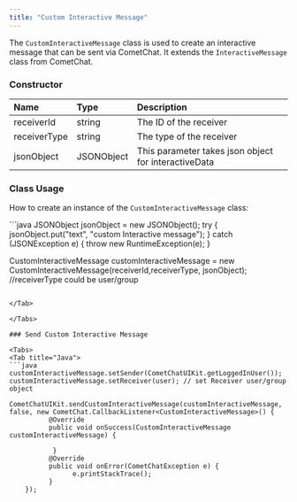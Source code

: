 ```yaml
---
title: "Custom Interactive Message"
---
```


The `CustomInteractiveMessage` class is used to create an interactive message that can be sent via CometChat. It extends the `InteractiveMessage` class from CometChat.

### Constructor

| Name         | Type       | Description                                          |
| :------------ | :---------- | :---------------------------------------------------- |
| receiverId   | string     | The ID of the receiver                               |
| receiverType | string     | The type of the receiver                             |
| jsonObject   | JSONObject | This parameter takes json object for interactiveData |

### Class Usage

How to create an instance of the `CustomInteractiveMessage` class:

<Tabs>
<Tab title="Java">
```java
JSONObject jsonObject = new JSONObject();
 try {
   jsonObject.put("text", "custom Interactive message");
 } catch (JSONException e) {
   throw new RuntimeException(e);
 }

CustomInteractiveMessage customInteractiveMessage = new CustomInteractiveMessage(receiverId,receiverType, jsonObject); //receiverType could be user/group
```

</Tab>

</Tabs>

### Send Custom Interactive Message

<Tabs>
<Tab title="Java">
```java
customInteractiveMessage.setSender(CometChatUIKit.getLoggedInUser());
customInteractiveMessage.setReceiver(user); // set Receiver user/group object

CometChatUIKit.sendCustomInteractiveMessage(customInteractiveMessage, false, new CometChat.CallbackListener<CustomInteractiveMessage>() {
          @Override
          public void onSuccess(CustomInteractiveMessage customInteractiveMessage) {

           }
          @Override
          public void onError(CometChatException e) {
                e.printStackTrace();
          }
    });
```

</Tab>

</Tabs>

